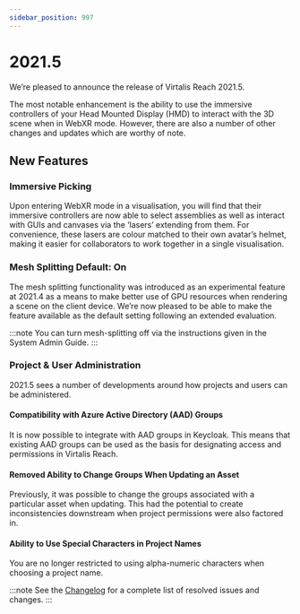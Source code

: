 ```yaml
---
sidebar_position: 997
---
```


# 2021.5

We’re pleased to announce the release of Virtalis Reach 2021.5.

The most notable enhancement is the ability to use the immersive controllers of your Head Mounted Display (HMD) to interact with the 3D scene when in WebXR mode. However, there are also a number of other changes and updates which are worthy of note.

## New Features

### Immersive Picking

Upon entering WebXR mode in a visualisation, you will find that their immersive controllers are now able to select assemblies as well as interact with GUIs and canvases via the ‘lasers’ extending from them. For convenience, these lasers are colour matched to their own avatar’s helmet, making it easier for collaborators to work together in a single visualisation.

### Mesh Splitting Default: On

The mesh splitting functionality was introduced as an experimental feature at 2021.4 as a means to make better use of GPU resources when rendering a scene on the client device. We’re now pleased to be able to make the feature available as the default setting following an extended evaluation.

:::note
You can turn mesh-splitting off via the instructions given in the System Admin Guide.
:::

### Project & User Administration

2021.5 sees a number of developments around how projects and users can be administered.

#### Compatibility with Azure Active Directory (AAD) Groups

It is now possible to integrate with AAD groups in Keycloak. This means that existing AAD groups can be used as the basis for designating access and permissions in Virtalis Reach.

#### Removed Ability to Change Groups When Updating an Asset

Previously, it was possible to change the groups associated with a particular asset when updating. This had the potential to create inconsistencies downstream when project permissions were also factored in.

#### Ability to Use Special Characters in Project Names

You are no longer restricted to using alpha-numeric characters when choosing a project name.

:::note
See the [Changelog](../../changelogs/virtalis-hub-and-web-viewer#20215) for a complete list of resolved issues and changes.
:::
